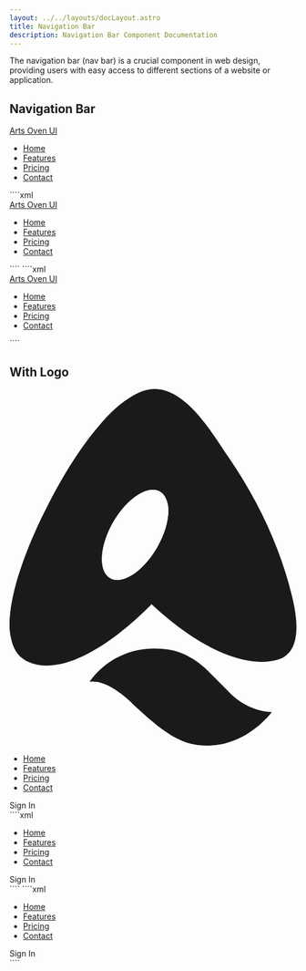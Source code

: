 ```yaml
---
layout: ../../layouts/docLayout.astro
title: Navigation Bar
description: Navigation Bar Component Documentation
---
```



The navigation bar (nav bar) is a crucial component in web design, providing users with easy access to different sections of a website or application.

## Navigation Bar

<Tabs>
    <TabItem label="Preview">
        <Card>
            <div class="flex items-center justify-center">
                <nav class="navbar w-full">
                    <div class="container mx-auto">
                        <a href="#" class="branding-logo">Arts Oven UI</a>
                        <ul>
                            <li><a href="#" class="nav-link">Home</a></li>
                            <li><a href="#" class="nav-link">Features</a></li>
                            <li><a href="#" class="nav-link">Pricing</a></li>
                            <li><a href="#" class="nav-link">Contact</a></li>
                        </ul>
                    </div>
                </nav>
            </div>
        </Card>
    </TabItem>
    <TabItem label="HTML">
        ````xml
        <nav class="navbar mb-4">
            <div class="container mx-auto">
                <a href="#" class="branding-logo">Arts Oven UI</a>
                <ul>
                    <li><a href="#" class="nav-link">Home</a></li>
                    <li><a href="#" class="nav-link">Features</a></li>
                    <li><a href="#" class="nav-link">Pricing</a></li>
                    <li><a href="#" class="nav-link">Contact</a></li>
                </ul>
            </div>
        </nav>
        ````
    </TabItem>
    <TabItem label="JSX">
        ````xml
        <nav className="navbar mb-4">
            <div className="container mx-auto">
                <a href="#" className="branding-logo">Arts Oven UI</a>
                <ul>
                    <li><a href="#" className="nav-link">Home</a></li>
                    <li><a href="#" className="nav-link">Features</a></li>
                    <li><a href="#" className="nav-link">Pricing</a></li>
                    <li><a href="#" className="nav-link">Contact</a></li>
                </ul>
            </div>
        </nav>
        ````
    </TabItem>
</Tabs>

## With Logo

<Tabs>
    <TabItem label="Preview">
        <Card>
            <div class="flex items-center justify-center">
                <nav class="navbar w-full">
                    <div class="container mx-auto">
                        <a href="#" class="branding-logo">
                            <svg class="size-8" id="Layer_2" fill="currentColor" data-name="Layer 2" xmlns="http://www.w3.org/2000/svg" xmlns:xlink="http://www.w3.org/1999/xlink" viewBox="0 0 543.15 674.35">
                                <defs>
                                    <linearGradient id="linear-gradient" x1=".52" y1="261.59" x2="543.15" y2="261.59" gradientUnits="userSpaceOnUse">
                                        <stop offset="0" stop-color="#ffb9ef"/>
                                        <stop offset=".23" stop-color="#887df6"/>
                                        <stop offset=".28" stop-color="#6f79f7"/>
                                        <stop offset=".49" stop-color="#0f6efe"/>
                                        <stop offset=".55" stop-color="#1274fb"/>
                                        <stop offset=".63" stop-color="#1d88f5"/>
                                        <stop offset=".73" stop-color="#2fa7eb"/>
                                        <stop offset=".75" stop-color="#33aee9"/>
                                        <stop offset="1" stop-color="#4ffff3"/>
                                    </linearGradient>
                                    <linearGradient id="linear-gradient-2" x1="0" y1="262.18" x2="357.26" y2="262.18" xlink:href="#linear-gradient"/>
                                    <linearGradient id="linear-gradient-3" x1="233.8" y1="218.69" x2="210.32" y2="357.21" gradientUnits="userSpaceOnUse">
                                        <stop offset="0" stop-color="#fff" stop-opacity=".5"/>
                                        <stop offset=".26" stop-color="#fff" stop-opacity=".3"/>
                                        <stop offset=".59" stop-color="#fff" stop-opacity=".05"/>
                                        <stop offset=".75" stop-color="#fff" stop-opacity="0"/>
                                        <stop offset="1" stop-color="#fff" stop-opacity="0"/>
                                    </linearGradient>
                                    <linearGradient id="linear-gradient-4" x1="322.5" y1="363.28" x2="466.39" y2="449.1" xlink:href="#linear-gradient-3"/>
                                    <linearGradient id="linear-gradient-5" x1="-893.64" y1="538.14" x2="-564.13" y2="636.93" gradientTransform="translate(-406.8 1168.87) rotate(-180)" gradientUnits="userSpaceOnUse">
                                        <stop offset="0" stop-color="#f15a29"/>
                                        <stop offset=".26" stop-color="#f17864"/>
                                        <stop offset=".59" stop-color="#fe251a"/>
                                        <stop offset=".75" stop-color="#ff4e4f"/>
                                        <stop offset="1" stop-color="#ffc0ad"/>
                                    </linearGradient>
                                    <linearGradient id="linear-gradient-6" x1="-879.98" y1="510.82" x2="-555.29" y2="623.94" gradientTransform="translate(-406.8 1168.87) rotate(-180)" xlink:href="#linear-gradient-3"/>
                                </defs>
                                <g id="Layer_1-2" data-name="Layer 1">
                                    <g>
                                        <g>
                                            <path class="cls-1" d="M534.19,389.26c-22.9-92.81-65.56-181.46-119.58-260.11C379.93,78.68,319.73-28.57,244.09,7.14c-53.29,25.16-91.96,82.95-123.1,130.68-20.12,30.83-39.04,62.83-55.31,95.88,0,0-123.9,241.54-30.01,282.42,93.89,40.87,233.27-109.16,233.27-109.16,0,0,135.51,132.61,237.14,105.5,51.31-13.68,37.29-85.98,28.1-123.21ZM279.53,300.01c-26.23,45.43-66.19,71.46-89.27,58.14-23.07-13.32-20.51-60.95,5.71-106.38,26.23-45.43,66.19-71.46,89.27-58.14,23.07,13.32,20.51,60.95-5.71,106.38Z"/>
                                            <path class="cls-4" d="M310.61,38.41c-19-15.58-43.54-20.48-67.52-17.28-9.69,1.29-25.9,3.27-33.97,9.7-73.38,58.45-135.19,186.94-135.19,186.94C-19.47,398.3,2.17,467.89,2.17,467.89c16.83,30.91,65.45,73.63,186.44-25.1,60.54-49.4,115.14-110.01,145.27-182.97,28.35-68.65,41.48-168.32-23.27-221.41ZM279.53,300.01c-26.23,45.43-66.19,71.46-89.27,58.14-23.07-13.32-20.51-60.95,5.71-106.38,26.23-45.43,66.19-71.46,89.27-58.14,23.07,13.32,20.51,60.95-5.71,106.38Z"/>
                                            <path class="cls-5" d="M189.62,358.15c-23.07-13.32-20.51-60.95,5.71-106.38,26.23-45.43,66.19-71.46,89.27-58.14,7.79,4.5,12.65,12.91,14.67,23.82-1.85-17.26-8.92-31.04-21.19-38.13-28.53-16.47-74.35,9.47-102.34,57.95-27.99,48.48-27.55,101.13.99,117.6,4.92,2.84,10.36,4.42,16.14,4.84-1.11-.44-2.2-.97-3.24-1.57Z"/>
                                            <path class="cls-6" d="M269.13,407.1s79.63-99.59,197.69-48.99c0,0,58.53,29.76,56.55,101.19,0,0-2.97,41.21-46.62,54.34,0,0-76.93,14.88-207.62-106.54Z"/>
                                        </g>
                                        <g>
                                            <path class="cls-3" d="M496.25,611.04s-53.65,74.8-143.03,61.79c-13.16-1.92-25.84-6.29-37.53-12.64-11.75-6.39-28.3-16.66-44.99-31.23-31.03-27.1-37.59-33.66-37.59-33.66,0,0-44.58-46.77-80.86-41.96,0,0,49.83-79.99,156.48-59.01,0,0,34.09,5.68,66.88,38.9l38.47,38.47s31.91,37.59,82.18,39.34Z"/>
                                            <path class="cls-2" d="M233.12,595.3s6.56,6.56,37.59,33.66c16.68,14.57,33.24,24.84,44.99,31.23,11.68,6.35,24.37,10.72,37.53,12.64,89.38,13.01,143.03-61.79,143.03-61.79-.18,0-.35-.02-.52-.02-23.79,13.52-55.3,23.62-93.19,18.14-13.25-1.92-26.02-6.29-37.78-12.64-11.82-6.39-28.49-16.66-45.29-31.23-31.24-27.1-37.84-33.66-37.84-33.66,0,0-44.38-46.24-80.79-42.03-32.81,18.41-48.58,43.74-48.58,43.74,36.28-4.81,80.86,41.96,80.86,41.96Z"/>
                                        </g>
                                    </g>
                                </g>
                            </svg>
                        </a>
                        <ul>
                            <li><a href="#" class="nav-link">Home</a></li>
                            <li><a href="#" class="nav-link">Features</a></li>
                            <li><a href="#" class="nav-link">Pricing</a></li>
                            <li><a href="#" class="nav-link">Contact</a></li>
                        </ul>
                        <a class="btn btn-primary">Sign In</a>
                    </div>
                </nav>
            </div>
        </Card>
    </TabItem>
    <TabItem label="HTML">
        ````xml
        <nav class="navbar">
            <div class="container mx-auto">
                <a href="#" class="branding-logo">
                    <!-- Your Logo here -->
                </a>
                <ul>
                    <li><a href="#" class="nav-link">Home</a></li>
                    <li><a href="#" class="nav-link">Features</a></li>
                    <li><a href="#" class="nav-link">Pricing</a></li>
                    <li><a href="#" class="nav-link">Contact</a></li>
                </ul>
                <a class="btn btn-primary">Sign In</a>
            </div>
        </nav>
        ````
    </TabItem>
    <TabItem label="JSX">
        ````xml
        <nav className="navbar">
            <div className="container mx-auto">
                <a href="#" className="branding-logo">
                    <!-- Your Logo here -->
                </a>
                <ul>
                    <li><a href="#" className="nav-link">Home</a></li>
                    <li><a href="#" className="nav-link">Features</a></li>
                    <li><a href="#" className="nav-link">Pricing</a></li>
                    <li><a href="#" className="nav-link">Contact</a></li>
                </ul>
                <a className="btn btn-primary">Sign In</a>
            </div>
        </nav>
        ````
    </TabItem>
</Tabs>
